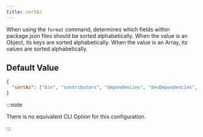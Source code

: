 ```yaml
---
title: sortAz
---
```


When using the `format` command, determines which fields within package.json files should be sorted alphabetically. When the value is an Object, its keys are sorted alphabetically. When the value is an Array, its values are sorted alphabetically.

## Default Value

```json title=".syncpackrc"
{
  "sortAz": ["bin", "contributors", "dependencies", "devDependencies", "keywords", "peerDependencies", "resolutions", "scripts"]
}
```

:::note

There is no equivalent CLI Option for this configuration.

:::
